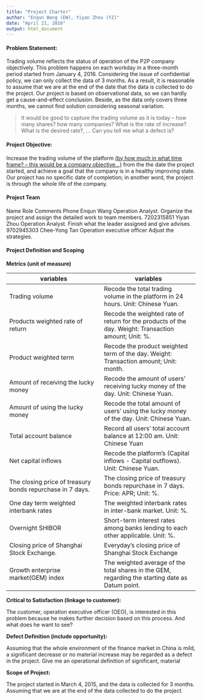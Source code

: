 ```yaml
---
title: "Project Charter"
author: "Enqun Wang (EW), Yiyan Zhou (YZ)"
date: "April 21, 2016"
output: html_document
---
```


#### Problem Statement:

Trading volume reflects the status of operation of the P2P company objectively. This problem happens on each workday in a three-month period started from January 4, 2016. Considering the issue of confidential policy, we can only collect the data of 3 months. As a result, it is reasonable to assume that we are at the end of the date that the data is collected to do the project. Our project is based on observational data, so we can hardly get a cause-and-effect conclusion. Beside, as the data only covers three months, we cannot find solution considering seasonal variation. 

> It would be good to capture the trading volume as it is today – how many shares? how many companies? What is the rate of increase?  What is the desired rate?, …  Can you tell me what a defect is?

#### Project Objective:

Increase the trading volume of the platform <u>(by how much in what time frame? – this would be a company objective…)</u> from the the date the project started, and achieve a goal that the company is in a healthy improving state. Our project has no specific date of completion; in another word, the project is through the whole life of the company.

#### Project Team

Name
Role
Comments
Phone
Enqun Wang
Operation Analyst.
Organize the project and assign the detailed work to team members.
7202315851
Yiyan Zhou
Operation Analyst.
Finish what the leader assigned and give advises.
9702945303
Chee-Yong Tan
Operation executive officer
Adjust the strategies. 

#### Project Definition and Scoping

**Metrics (unit of measure)**

| variables  | variables  |
|---|---|
|Trading volume   |Recode the total trading volume in the platform in 24 hours. Unit: Chinese Yuan.   |
|Products weighted rate of return   |Recode the weighted rate of return for the products of the day. Weight: Transaction amount; Unit: %. |
|Product weighted term   |Recode the product weighted term of the day. Weight: Transaction amount; Unit: month.   |
|Amount of receiving the lucky money   |Recode the amount of users’ receiving lucky money of the day. Unit: Chinese Yuan.|
|Amount of using the lucky money   |Recode the total amount of users’ using the lucky money of the day. Unit: Chinese Yuan.|
|Total account balance   |Record all users’ total account balance at 12:00 am. Unit: Chinese Yuan|
|Net capital inflows|Recode the platform’s (Capital inflows - Capital outflows). Unit: Chinese Yuan.|
|The closing price of treasury bonds repurchase in 7 days.|The closing price of treasury bonds repurchase in 7 days. Price: APR; Unit: %.|
|One day term weighted interbank rates|The weighted interbank rates in inter-bank market. Unit: %.|
|Overnight SHIBOR|Short-term interest rates among banks lending to each other applicable. Unit: %.|
|Closing price of Shanghai Stock Exchange.|Everyday’s closing price of Shanghai Stock Exchange|
|Growth enterprise market(GEM) index|The weighted average of the total shares in the GEM, regarding the starting date as Datum point.|

**Critical to Satisfaction (linkage to customer):**

The customer, operation executive officer (OEO), is interested in this problem because he makes further decision based on this process.
And what does he want to see?

**Defect Definition (include opportunity):**

Assuming that the whole environment of the finance market in China is mild, a significant decrease or no material increase may be regarded as a defect in the project.  Give me an operational definition of significant, material

**Scope of Project:**

The project started in March 4, 2015, and the data is collected for 3 months. Assuming that we are at the end of the data collected to do the project. 




